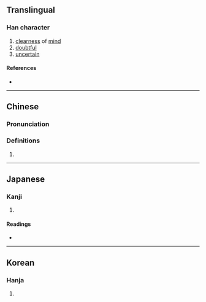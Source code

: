 {{character info}}
==Translingual==

===Han character===
{{Han char|rn=61|rad=心|as=10|sn=13|four=|canj=PAFU|ids=⿰忄晃}}

# [[clearness]] of [[mind]]
# [[doubtful]]
# [[uncertain]]

====References====
* {{Han ref|kx=0396.210|dkj=10995|dj=0735.090|hdz=42336.080|uh=6130|ud=24880}}

----

==Chinese==
{{zh-forms}}

===Pronunciation===
{{zh-pron
|m=huàng,huǎng
|c=jiu6
|mc=
|oc=
|ma=
|cat=a,n
}}

===Definitions===
{{zh-hanzi}}

# {{rfdef|zh}}

----

==Japanese==

===Kanji===
{{ja-kanji|grade=|rs=心10}}

# {{rfdef|ja|sort=心10}}

====Readings====
* {{ja-readings|on=[[こう]] (kō), [[おう]] (ō)|kun=[[さとい]] (satoi)}}

----

==Korean==

===Hanja===
{{ko-hanja|hangeul=황|eumhun=|rv=hwang|mr=hwang|y=hwang}}

# {{rfdef|ko|sort=心10}}